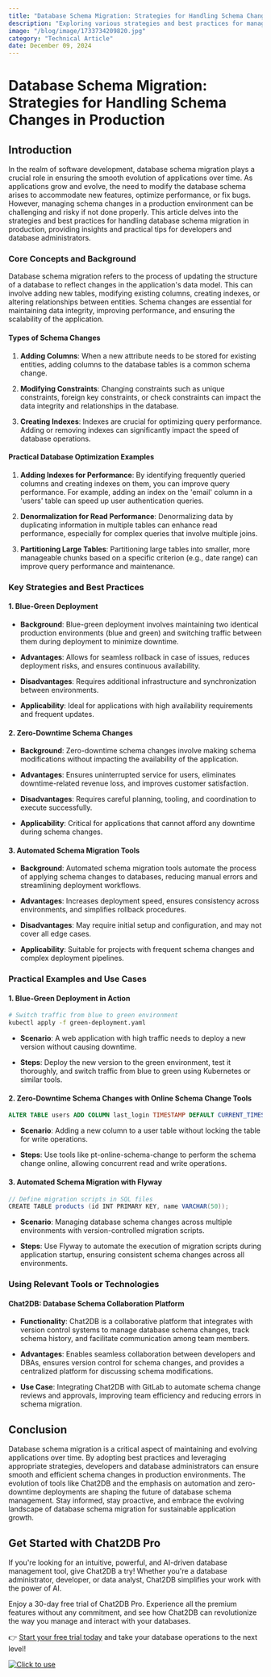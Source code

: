 ```yaml
---
title: "Database Schema Migration: Strategies for Handling Schema Changes in Production"
description: "Exploring various strategies and best practices for managing database schema migration in a production environment."
image: "/blog/image/1733734209820.jpg"
category: "Technical Article"
date: December 09, 2024
---
```


# Database Schema Migration: Strategies for Handling Schema Changes in Production

## Introduction

In the realm of software development, database schema migration plays a crucial role in ensuring the smooth evolution of applications over time. As applications grow and evolve, the need to modify the database schema arises to accommodate new features, optimize performance, or fix bugs. However, managing schema changes in a production environment can be challenging and risky if not done properly. This article delves into the strategies and best practices for handling database schema migration in production, providing insights and practical tips for developers and database administrators.

### Core Concepts and Background

Database schema migration refers to the process of updating the structure of a database to reflect changes in the application's data model. This can involve adding new tables, modifying existing columns, creating indexes, or altering relationships between entities. Schema changes are essential for maintaining data integrity, improving performance, and ensuring the scalability of the application.

#### Types of Schema Changes

1. **Adding Columns**: When a new attribute needs to be stored for existing entities, adding columns to the database tables is a common schema change.

2. **Modifying Constraints**: Changing constraints such as unique constraints, foreign key constraints, or check constraints can impact the data integrity and relationships in the database.

3. **Creating Indexes**: Indexes are crucial for optimizing query performance. Adding or removing indexes can significantly impact the speed of database operations.

#### Practical Database Optimization Examples

1. **Adding Indexes for Performance**: By identifying frequently queried columns and creating indexes on them, you can improve query performance. For example, adding an index on the 'email' column in a 'users' table can speed up user authentication queries.

2. **Denormalization for Read Performance**: Denormalizing data by duplicating information in multiple tables can enhance read performance, especially for complex queries that involve multiple joins.

3. **Partitioning Large Tables**: Partitioning large tables into smaller, more manageable chunks based on a specific criterion (e.g., date range) can improve query performance and maintenance.

### Key Strategies and Best Practices

#### 1. Blue-Green Deployment

- **Background**: Blue-green deployment involves maintaining two identical production environments (blue and green) and switching traffic between them during deployment to minimize downtime.

- **Advantages**: Allows for seamless rollback in case of issues, reduces deployment risks, and ensures continuous availability.

- **Disadvantages**: Requires additional infrastructure and synchronization between environments.

- **Applicability**: Ideal for applications with high availability requirements and frequent updates.

#### 2. Zero-Downtime Schema Changes

- **Background**: Zero-downtime schema changes involve making schema modifications without impacting the availability of the application.

- **Advantages**: Ensures uninterrupted service for users, eliminates downtime-related revenue loss, and improves customer satisfaction.

- **Disadvantages**: Requires careful planning, tooling, and coordination to execute successfully.

- **Applicability**: Critical for applications that cannot afford any downtime during schema changes.

#### 3. Automated Schema Migration Tools

- **Background**: Automated schema migration tools automate the process of applying schema changes to databases, reducing manual errors and streamlining deployment workflows.

- **Advantages**: Increases deployment speed, ensures consistency across environments, and simplifies rollback procedures.

- **Disadvantages**: May require initial setup and configuration, and may not cover all edge cases.

- **Applicability**: Suitable for projects with frequent schema changes and complex deployment pipelines.

### Practical Examples and Use Cases

#### 1. Blue-Green Deployment in Action

```bash
# Switch traffic from blue to green environment
kubectl apply -f green-deployment.yaml
```

- **Scenario**: A web application with high traffic needs to deploy a new version without causing downtime.

- **Steps**: Deploy the new version to the green environment, test it thoroughly, and switch traffic from blue to green using Kubernetes or similar tools.

#### 2. Zero-Downtime Schema Changes with Online Schema Change Tools

```sql
ALTER TABLE users ADD COLUMN last_login TIMESTAMP DEFAULT CURRENT_TIMESTAMP;
```

- **Scenario**: Adding a new column to a user table without locking the table for write operations.

- **Steps**: Use tools like pt-online-schema-change to perform the schema change online, allowing concurrent read and write operations.

#### 3. Automated Schema Migration with Flyway

```java
// Define migration scripts in SQL files
CREATE TABLE products (id INT PRIMARY KEY, name VARCHAR(50));
```

- **Scenario**: Managing database schema changes across multiple environments with version-controlled migration scripts.

- **Steps**: Use Flyway to automate the execution of migration scripts during application startup, ensuring consistent schema changes across all environments.

### Using Relevant Tools or Technologies

#### Chat2DB: Database Schema Collaboration Platform

- **Functionality**: Chat2DB is a collaborative platform that integrates with version control systems to manage database schema changes, track schema history, and facilitate communication among team members.

- **Advantages**: Enables seamless collaboration between developers and DBAs, ensures version control for schema changes, and provides a centralized platform for discussing schema modifications.

- **Use Case**: Integrating Chat2DB with GitLab to automate schema change reviews and approvals, improving team efficiency and reducing errors in schema migration.

## Conclusion

Database schema migration is a critical aspect of maintaining and evolving applications over time. By adopting best practices and leveraging appropriate strategies, developers and database administrators can ensure smooth and efficient schema changes in production environments. The evolution of tools like Chat2DB and the emphasis on automation and zero-downtime deployments are shaping the future of database schema management. Stay informed, stay proactive, and embrace the evolving landscape of database schema migration for sustainable application growth.

## Get Started with Chat2DB Pro

If you're looking for an intuitive, powerful, and AI-driven database management tool, give Chat2DB a try! Whether you're a database administrator, developer, or data analyst, Chat2DB simplifies your work with the power of AI.

Enjoy a 30-day free trial of Chat2DB Pro. Experience all the premium features without any commitment, and see how Chat2DB can revolutionize the way you manage and interact with your databases.

👉 [Start your free trial today](https://chat2db.ai/pricing) and take your database operations to the next level!


[![Click to use](/image/blog/bg/chat2db.jpg)](https://chat2db.ai/)
